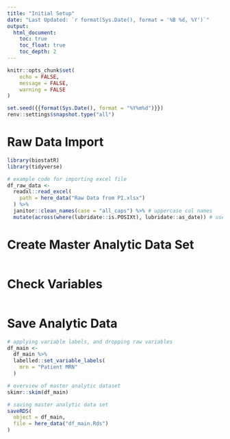 ```yaml
---
title: "Initial Setup"
date: "Last Updated: `r format(Sys.Date(), format = '%B %d, %Y')`"
output:
  html_document:
    toc: true
    toc_float: true
    toc_depth: 2
---
```


```r
knitr::opts_chunk$set(
	echo = FALSE,
	message = FALSE,
	warning = FALSE
)

set.seed({{format(Sys.Date(), format = "%Y%m%d")}})
renv::settings$snapshot.type("all")
```

# Raw Data Import

```r
library(biostatR)
library(tidyverse)

# example code for importing excel file
df_raw_data <-
  readxl::read_excel(
    path = here_data("Raw Data from PI.xlsx")
  ) %>%
  janitor::clean_names(case = "all_caps") %>% # uppercase col names
  mutate(across(where(lubridate::is.POSIXt), lubridate::as_date)) # use lubridates
```

# Create Master Analytic Data Set

```r

```


# Check Variables

```r

```

# Save Analytic Data

```r
# applying variable labels, and dropping raw variables
df_main <- 
  df_main %>%
  labelled::set_variable_labels(
    mrn = "Patient MRN"
  )

# overview of master analytic dataset
skimr::skim(df_main)

# saving master analytic data set
saveRDS(
  object = df_main,
  file = here_data("df_main.Rds")
)
```

